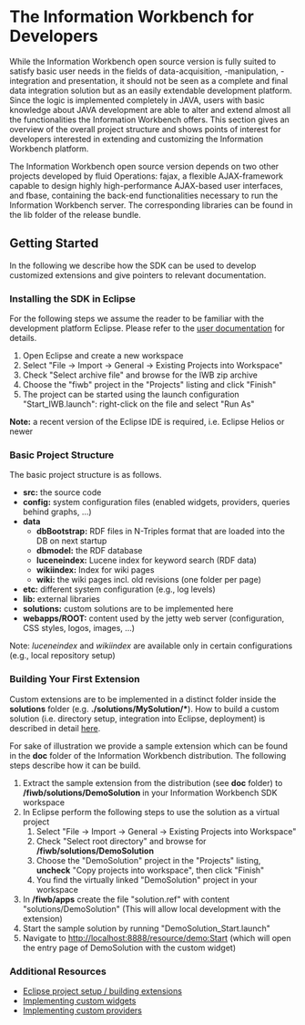 = The Information Workbench for Developers =

While the Information Workbench open source version is fully suited to satisfy basic user needs in the fields of data-acquisition, -manipulation, -integration and presentation, it should not be seen as a complete and final data integration solution but as an easily extendable  development platform. Since the logic is implemented completely in JAVA, users with basic knowledge about JAVA development are able to alter and extend almost all the functionalities the Information Workbench offers. This section gives an overview of the overall project structure and shows points of interest for developers interested in extending and customizing the Information Workbench platform.

The Information Workbench open source version depends on two other projects developed by fluid Operations: fajax, a flexible AJAX-framework capable to design highly high-performance AJAX-based user interfaces, and fbase, containing the back-end functionalities necessary to run the Information Workbench server. The corresponding libraries can be found in the lib folder of the release bundle.

== Getting Started ==

In the following we describe how the SDK can be used to develop customized extensions and give pointers to relevant documentation.

=== Installing the SDK in Eclipse ===

For the following steps we assume the reader to be familiar with the development platform Eclipse. Please refer to the [http://www.eclipse.org/ user documentation] for details.

# Open Eclipse and create a new workspace
# Select "File -> Import -> General -> Existing Projects into Workspace"
# Check "Select archive file" and browse for the IWB zip archive
# Choose the "fiwb" project in the "Projects" listing and click "Finish" 
# The project can be started using the launch configuration "Start_IWB.launch": right-click on the file and select "Run As"

'''Note:''' a recent version of the Eclipse IDE is required, i.e. Eclipse Helios or newer

=== Basic Project Structure ===

The basic project structure is as follows.

* '''src:''' the source code
* '''config:''' system configuration files (enabled widgets, providers, queries behind graphs, ...)
* '''data'''
** '''dbBootstrap:''' RDF files in N-Triples format that are loaded into the DB on next startup
** '''dbmodel:''' the RDF database
** '''luceneindex:''' Lucene index for keyword search (RDF data)
** '''wikiindex:''' Index for wiki pages
** '''wiki:''' the wiki pages incl. old revisions (one folder per page)  
* '''etc:''' different system configuration (e.g., log levels)
* '''lib:''' external libraries
* '''solutions:''' custom solutions are to be implemented here
* '''webapps/ROOT:''' content used by the jetty web server (configuration, CSS styles, logos, images, ...)  

Note: ''luceneindex'' and ''wikiindex'' are available only in certain configurations (e.g., local repository setup)

=== Building Your First Extension ===

Custom extensions are to be implemented in a distinct folder inside the '''solutions''' folder (e.g. '''./solutions/MySolution/*'''). How to build a custom solution (i.e. directory setup, integration into Eclipse, deployment) is described in detail [[Help:BuildingExtensions| here]].

For sake of illustration we provide a sample extension which can be found in the '''doc''' folder of the Information Workbench distribution. The following steps describe how it can be build.

# Extract the sample extension from the distribution (see '''doc''' folder) to '''<WORKSPACE-LOC>/fiwb/solutions/DemoSolution''' in your Information Workbench SDK workspace
# In Eclipse perform the following steps to use the solution as a virtual project
## Select "File -> Import -> General -> Existing Projects into Workspace"
## Check "Select root directory" and browse for '''<WORKSPACE-LOC>/fiwb/solutions/DemoSolution'''
## Choose the "DemoSolution" project in the "Projects" listing, '''uncheck''' "Copy projects into workspace", then click "Finish"
## You find the virtually linked "DemoSolution" project in your workspace
# In '''<WORKSPACE-LOC>/fiwb/apps''' create the file "solution.ref" with content "solutions/DemoSolution" (This will allow local development with the extension)
# Start the sample solution by running "DemoSolution_Start.launch"
# Navigate to http://localhost:8888/resource/demo:Start (which will open the entry page of DemoSolution with the custom widget)


=== Additional Resources ===

* [[Help:BuildingExtensions| Eclipse project setup / building extensions]]
* [[Help:WidgetSDK| Implementing custom widgets]]
* [[Help:ProviderSDK| Implementing custom providers]]